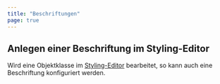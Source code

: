 ```yaml
---
title: "Beschriftungen"
page: true
---
```

## Anlegen einer Beschriftung im Styling-Editor

Wird eine Objektklasse im [Styling-Editor](../../darstellungsmanager/stylingeditor/allgemein)
 bearbeitet, so kann auch eine Beschriftung konfiguriert werden.